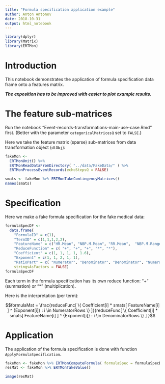 ```yaml
---
title: "Formula specification application example"
author: Anton Antonov
date: 2018-10-31
output: html_notebook
---
```


```r
library(dplyr)
library(Matrix)
library(ERTMon)
```

# Introduction

This notebook demonstrates the application of formula specification data frame onto a features matrix.

***The exposition has to be improved with easier to plot example results.***

# The feature sub-matrices

Run the notebook "Event-records-transformations-main-use-case.Rmd" first. 
(Better with the parameter `categoricalMatricesQ` set to `FALSE`.)

Here we take the feature matrix (sparse) sub-matrices from data transformation object (`dtObj`):

```r
fakeMon <-
  ERTMonUnit() %>% 
  ERTMonReadDataFromDirectory( "../data/FakeData/" ) %>% 
  ERTMonProcessEventRecords(echoStepsQ = FALSE)
```

```r
smats <- fakeMon %>% ERTMonTakeContingencyMatrices()
names(smats)
```

# Specification

Here we make a fake formula specification for the fake medical data:

```r
formulaSpecDF <- 
  data.frame( 
    "FormulaID" = c(1),
    "TermID" = c(1,1,1,2,2), 
    "FeatureName" = c("HR.Mean", "NBP.M.Mean", "RR.Mean",  "NBP.M.Range", "NBP.M.Mean"),  
    "ReduceFunction" = c( "+", "+", "+", "*", "*"),
    "Coefficient" = c(1, 1, 1, 1, 1.6), 
    "Exponent" = c(1, 1, 2, 1, 1),
    "RatioPart" = c( "Numerator", "Denominator", "Denominator", "Numerator", "Denominator"),
    stringsAsFactors = FALSE)
formulaSpecDF
```

Each term in the formula specification has its own reduce function: "+" (summation) or "*" (multiplication).

Here is the interpretation (per term):

$$formulaMat = \frac{reduceFunc[ \{ Coefficient[i] * smats[ FeatureName[i] ] ^ {Exponent[i]} : i \in NumeratorRows \} ]}{reduceFunc[ \{ Coefficient[i] * smats[ FeatureName[i] ] ^ {Exponent[i]} : i \in DenominatorRows \} ] }$$


# Application

The application of the formula specification is done with function `ApplyFormulaSpecification`.

```r
fakeMon <- fakeMon %>% ERTMonComputeFormula( formulaSpec = formulaSpecDF )
resMat <- fakeMon %>% ERTMonTakeValue()
```

```r
image(resMat)
```

